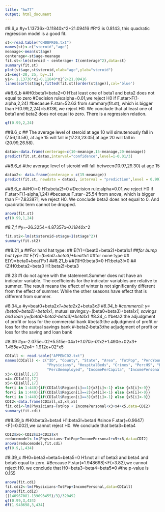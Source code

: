 ```yaml
---
title: "hw77"
output: html_document
---
```

#8.6_a
#y=1.13736x-0.11840x^2+21.09416
#R^2 is 0.8143, this quadratic regression model is a good fit.
```r
st<-read.table("CH08PR06.txt")
names(st)<-c("steroid","age")
meanage<-mean(st$age)
centerage<-st$age-meanage
fit.st<-lm(steroid ~ centerage+ I(centerage^2),data=st)
summary(fit.st)
plot(st$age,st$steroid,xlab="age",ylab="steroid")
x1=seq(-20, 25, by=.1)
y1<- 1.13736*x1-0.11840*x1^2+21.09416
lines(sort(st$ag),fitted(fit.st)[order(st$age)],col='blue')
```

##8.6_b
##H0:beta1=beta2=0 H1:at least one of beta1 and beta2 does not equal to zero
#Decision rule:alpha=0.01,we reject H0 if F.star>F(1-alpha,2,24)
#becasue F.star=52.63 from summary(fit.st), which is bigger than F(0.99,2,24)=5.6136, we reject H0. We conclude that at least one of beta1 and beta2 does not equal to zero. There is a regression relation.

```r
qf(0.99,2,24)
```


##8.6_c
## The average level of steroid at age 10 will simutenously fall in (7.56,13.58), at age 15 will fall in(17.23,23.05),at age 20 will fall in (20.99,26.58).

```r
datax<-data.frame(centerage=c(10-meanage,15-meanage,20-meanage))
predict(fit.st,datax,interval="confidence",level=1-0.01/3)
```

##8.6_d
#the average level of steroid will fall between(10.97,29.30) at age 15
```r
datax2<- data.frame(centerage = c(15-meanage))
predict(fit.st, newdata = datax2, interval = "prediction",level = 0.99)
```


##8.6_e
##H0:=0 H1:abeta2!=0
#Decision rule:alpha=0.01,we reject H0 if F.star>F(1-alpha,1,24)
#becasue F.star=25.54 from anova, which is bigger than F=7.833871, we reject H0. We conclude beta2 does not equal to 0. And quadratic term cannot be dropped.
```r
anova(fit.st)
qf(0.99,1,24)
```



#8.7_f
#y=-26.3254+4.87357*x-0.11840*x^2

```r
fit.st2<-lm(st$steroid~st$age+I(st$age^2))
summary(fit.st2)
```

##8.21_a
##For hard hat type:
## E(Y)=(beat0+beta2)+beta1*x1
##for bump hat type
## E(Y)=(beta0+beta3)+beat1*x1
##for none type
## E(Y)=beta0+beat1*x1
##8.21_b
##(1)H0:beta3=0 H1:beta3!=0
##(2)H0:beta2=beta3   H1:beta2!=beta3



#8.23
#I do not agree with the statement.Summer does not have an indicator variable. The coefficients for the indicator variables are relative to summer. The result means the effect of winter is not significantly different from the effect of summer. While the other seasons have effect that is different from summer.

#8.34_a
#y=beat0+beta2*x1+beta2*x2+beta3*x3
#8.34_b
#commercil: y=(beta0+beta2)+beta1*x1, mutual savings:y=(beta0+beta3)+beta1*x1, savings and loan y=(beta0-beta2-beta3)+beta1*x1
#8.34_c
#beta2:the adjudgment of profit or loss for the commercial bank
#beta3:the adjudgment of profit or loss for the mutual savings bank
#-beta2-beta3:the adjudgment of profit or loss for the saving and loan bank

#8.39
#y=-2.075e+02+5.515e-04*x1+1.070e-01*x2+1.490e+02*x3+ 1.455e+02*x4+  1.912e+02*x5

```r
CDIall <- read.table("APPENC02.txt")
names(CDIall) <- c("ID", "County", "State", "Area", "TotPop", "PercYoung", "PercOld",
                   "Physicians", "HospitalBeds", "Crimes", "PercHS", "PercBSc", "PercPoverty",
                   "PercUnemployed", "IncomePerCapita", "IncomePersonal", "Region")
x3<-CDIall[,17]
x4<-CDIall[,17]
x5<-CDIall[,17]
for(i in 1:440){if(CDIall$Region[i]==1){x3[i]<-1} else {x3[i]<-0}}
for(i in 1:440){if(CDIall$Region[i]==2){x4[i]<-1} else {x4[i]<-0}}
for(i in 1:440){if(CDIall$Region[i]==3){x5[i]<-1} else {x5[i]<-0}}
CDI2<-data.frame(CDIall,x3,x4,x5)
fit.cdi<-lm(Physicians~TotPop + IncomePersonal+x3+x4+x5,data=CDI2)
summary(fit.cdi)

```
##8.39_b
#H0:beta3=beta4 H1:beta3!=beta4
#since F.star(=0.9647)<F(=0.002),we cannot reject H0. We conclude that beta3=beta4
```r
CDI2$x6<-CDI2$x3+CDI2$x4
reducemodel<-lm(Physicians~TotPop+IncomePersonal+x5+x6,data=CDI2)
anova(reducemodel,fit.cdi)
qf(0.9,1,434)


```


#8.39_c
#H0=beta3=beta4=beta5=0 H1:not all of beta3 and beta4 and beta5 equal to zero.
#Because F.star(=1.948698)<F(=3.82),we cannot reject H0. we conclude that H0=beta3=beta4=beta5=0
#the p-value is 0.155
```r
anova(fit.cdi)
fit.cdi2<-lm(Physicians~TotPop+IncomePersonal,data=CDIall)
anova(fit.cdi2)
((140967081-139093455)/3)/320492 
qf(0.99,3,434)
df(1.948698,3,434)
```
